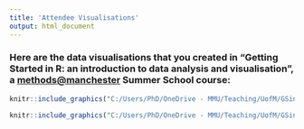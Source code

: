 ```yaml
---
title: 'Attendee Visualisations'
output: html_document
---
```


### Here are the data visualisations that you created in "Getting Started in R: an introduction to data analysis and visualisation", a [methods@manchester](http://www.methods.manchester.ac.uk) Summer School course:

```r
knitr::include_graphics("C:/Users/PhD/OneDrive - MMU/Teaching/UofM/GSinR summer school/GSinR/modules/visualise/activity/img/2019/single_image.pdf")
```


```r
knitr::include_graphics("C:/Users/PhD/OneDrive - MMU/Teaching/UofM/GSinR summer school/GSinR/modules/visualise/activity/img/2019/multiple_images.pdf")
```



<!-- <br> <br> -->

<!-- ### Here are the data visualisations that you created in "Getting Started in R: an introduction to data analysis and visualisation", a [methods@manchester](http://www.methods.manchester.ac.uk) Summer School course: -->

<!-- <br> -->


<!-- <img src="img/2018/1.jpg" width="400px" /> -->
<!-- <img src="img/2018/2.jpg" width="400px" /> -->

<!-- <br> -->

<!-- <img src="img/2018/3.jpg" width="400px" /> -->
<!-- <img src="img/2018/4.jpg" width="400px" /> -->

<!-- <br> -->

<!-- <img src="img/2018/5.jpg" width="400px" /> -->
<!-- <img src="img/2018/6.jpg" width="400px" /> -->

<!-- <br> -->

<!-- <img src="img/2018/7.jpg" width="400px" /> -->
<!-- <img src="img/2018/8.jpg" width="400px" /> -->

<!-- <br> -->

<!-- <img src="img/2018/9.jpg" width="400px" /> -->
<!-- <img src="img/2018/10.jpg" width="400px" /> -->
